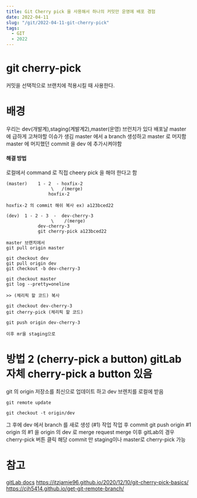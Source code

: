 ```yaml
---
title: Git Cherry pick 을 사용해서 하나의 커밋만 운영에 배포 경험
date: 2022-04-11
slug: "/git/2022-04-11-git-cherry-pick"
tags:
  - GIT
  - 2022
---
```



# git cherry-pick
커밋을 선택적으로 브랜치에 적용시킬 때 사용한다.


# 배경
우리는 dev(개발계),staging(계발계2),master(운영) 브런치가 있다
배포날 master 에 급하게 고쳐야할 이슈가 생김
master 에서 a branch 생성하고 master 로 머지함
master 에 머지했던 commit 을 dev 에 추가시켜야함

#### 해결 방법
로컬에서 command 로 직접 cheery pick 을 해야 한다고 함


```
(master)    1 - 2  - hoxfix-2
                 \   /(merge)
                hoxfix-2

hoxfix-2 의 commit 해쉬 복사 ex) a123bced22

(dev)  1 - 2 - 3  -  dev-cherry-3
                 \    /(merge)
            dev-cherry-3
            git cherry-pick a123bced22
```

```
master 브랜치에서
git pull origin master

git checkout dev
git pull origin dev
git checkout -b dev-cherry-3

git checkout master
git log --pretty=oneline

>> (체리픽 할 코드) 복사

git checkout dev-cherry-3
git cherry-pick (체리픽 할 코드)

git push origin dev-cherry-3

이후 mr을 staging으로
```



# 방법 2 (cherry-pick a button) gitLab 자체 cherry-pick a button 있음
git 의 origin 저장소를 최신으로 업데이트 하고
dev 브렌치를 로컬에 받음

`git remote update`

`git checkout -t origin/dev`


그 후에 dev 에서 branch 를 새로 생성 (#1)
작업
작업 후 commit
git push origin #1
origin 의 #1 을 origin 의 dev 로 merge request
merge 이후 gitLab의 경우 cherry-pick 버튼 클릭
해당 commit 만 staging이나 master로 cherry-pick 가능


# 참고
[gitLab docs](https://docs.gitlab.com/ee/user/project/merge_requests/cherry_pick_changes.html)
https://itzjamie96.github.io/2020/12/10/git-cherry-pick-basics/
https://cjh5414.github.io/get-git-remote-branch/